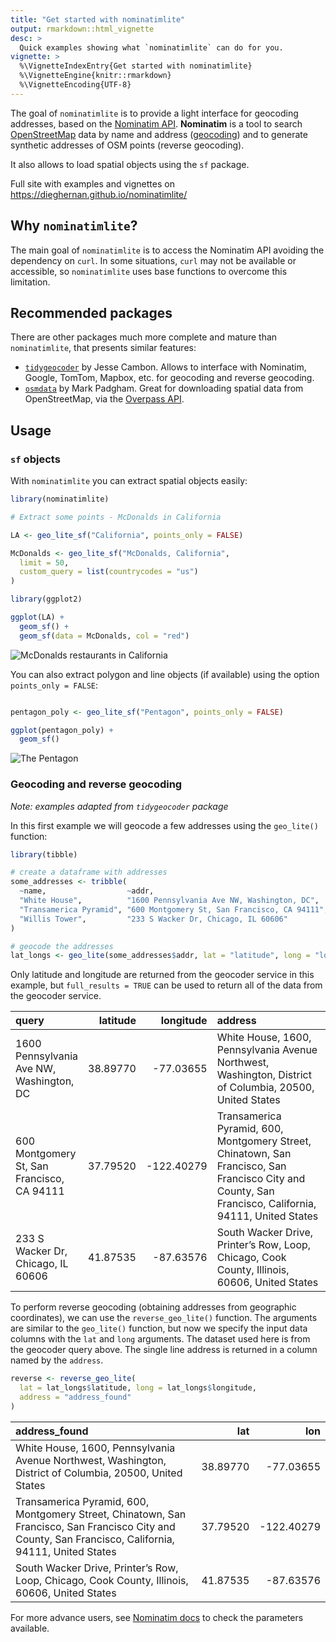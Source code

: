 ```yaml
---
title: "Get started with nominatimlite"
output: rmarkdown::html_vignette
desc: >
  Quick examples showing what `nominatimlite` can do for you.
vignette: >
  %\VignetteIndexEntry{Get started with nominatimlite}
  %\VignetteEngine{knitr::rmarkdown}
  %\VignetteEncoding{UTF-8}
---
```




The goal of `nominatimlite` is to provide a light interface for geocoding
addresses, based on the [Nominatim
API](https://nominatim.org/release-docs/latest/). **Nominatim** is a tool to
search [OpenStreetMap](https://www.openstreetmap.org/) data by name and address
([geocoding](https://wiki.openstreetmap.org/wiki/Geocoding "Geocoding")) and to
generate synthetic addresses of OSM points (reverse geocoding).

It also allows to load spatial objects using the `sf` package.

Full site with examples and vignettes on
<https://dieghernan.github.io/nominatimlite/>

## Why `nominatimlite`?

The main goal of `nominatimlite` is to access the Nominatim API avoiding the
dependency on `curl`. In some situations, `curl` may not be available or
accessible, so `nominatimlite` uses base functions to overcome this limitation.

## Recommended packages

There are other packages much more complete and mature than `nominatimlite`,
that presents similar features:

-   [`tidygeocoder`](https://jessecambon.github.io/tidygeocoder/) by Jesse
    Cambon. Allows to interface with Nominatim, Google, TomTom, Mapbox, etc. for
    geocoding and reverse geocoding.
-   [`osmdata`](https://docs.ropensci.org/osmdata/) by Mark Padgham. Great for
    downloading spatial data from OpenStreetMap, via the [Overpass
    API](https://wiki.openstreetmap.org/wiki/Overpass_API).

## Usage

### `sf` objects

With `nominatimlite` you can extract spatial objects easily:


```r
library(nominatimlite)

# Extract some points - McDonalds in California

LA <- geo_lite_sf("California", points_only = FALSE)

McDonalds <- geo_lite_sf("McDonalds, California",
  limit = 50,
  custom_query = list(countrycodes = "us")
)

library(ggplot2)

ggplot(LA) +
  geom_sf() +
  geom_sf(data = McDonalds, col = "red")
```

<img src="McDonalds-1.png" title="McDonalds restaurants in California" alt="McDonalds restaurants in California"  />

You can also extract polygon and line objects (if available) using the option
`points_only = FALSE`:


```r

pentagon_poly <- geo_lite_sf("Pentagon", points_only = FALSE)

ggplot(pentagon_poly) +
  geom_sf()
```

<img src="penta-1.png" title="The Pentagon" alt="The Pentagon"  />

### Geocoding and reverse geocoding

*Note: examples adapted from `tidygeocoder` package*

In this first example we will geocode a few addresses using the `geo_lite()`
function:


```r
library(tibble)

# create a dataframe with addresses
some_addresses <- tribble(
  ~name,                  ~addr,
  "White House",          "1600 Pennsylvania Ave NW, Washington, DC",
  "Transamerica Pyramid", "600 Montgomery St, San Francisco, CA 94111",
  "Willis Tower",         "233 S Wacker Dr, Chicago, IL 60606"
)

# geocode the addresses
lat_longs <- geo_lite(some_addresses$addr, lat = "latitude", long = "longitude")
```

Only latitude and longitude are returned from the geocoder service in this
example, but `full_results = TRUE` can be used to return all of the data from
the geocoder service.


|query                                      | latitude|  longitude|address                                                                                                                                                |
|:------------------------------------------|--------:|----------:|:------------------------------------------------------------------------------------------------------------------------------------------------------|
|1600 Pennsylvania Ave NW, Washington, DC   | 38.89770|  -77.03655|White House, 1600, Pennsylvania Avenue Northwest, Washington, District of Columbia, 20500, United States                                               |
|600 Montgomery St, San Francisco, CA 94111 | 37.79520| -122.40279|Transamerica Pyramid, 600, Montgomery Street, Chinatown, San Francisco, San Francisco City and County, San Francisco, California, 94111, United States |
|233 S Wacker Dr, Chicago, IL 60606         | 41.87535|  -87.63576|South Wacker Drive, Printer's Row, Loop, Chicago, Cook County, Illinois, 60606, United States                                                          |

To perform reverse geocoding (obtaining addresses from geographic coordinates),
we can use the `reverse_geo_lite()` function. The arguments are similar to the
`geo_lite()` function, but now we specify the input data columns with the `lat`
and `long` arguments. The dataset used here is from the geocoder query above.
The single line address is returned in a column named by the `address`.


```r
reverse <- reverse_geo_lite(
  lat = lat_longs$latitude, long = lat_longs$longitude,
  address = "address_found"
)
```


|address_found                                                                                                                                          |      lat|        lon|
|:------------------------------------------------------------------------------------------------------------------------------------------------------|--------:|----------:|
|White House, 1600, Pennsylvania Avenue Northwest, Washington, District of Columbia, 20500, United States                                               | 38.89770|  -77.03655|
|Transamerica Pyramid, 600, Montgomery Street, Chinatown, San Francisco, San Francisco City and County, San Francisco, California, 94111, United States | 37.79520| -122.40279|
|South Wacker Drive, Printer's Row, Loop, Chicago, Cook County, Illinois, 60606, United States                                                          | 41.87535|  -87.63576|

For more advance users, see [Nominatim
docs](https://nominatim.org/release-docs/latest/api/Search/) to check the
parameters available.

